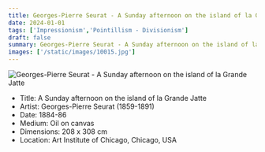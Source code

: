 ```yaml
---
title: Georges-Pierre Seurat - A Sunday afternoon on the island of la Grande Jatte
date: 2024-01-01
tags: ['Impressionism','Pointillism - Divisionism']
draft: false
summary: Georges-Pierre Seurat - A Sunday afternoon on the island of la Grande Jatte
images: ['/static/images/10015.jpg']
---
```


![Georges-Pierre Seurat - A Sunday afternoon on the island of la Grande Jatte](/static/images/10015.jpg)

* Title: A Sunday afternoon on the island of la Grande Jatte
* Artist: Georges-Pierre Seurat (1859-1891)
* Date: 1884-86
* Medium: Oil on canvas
* Dimensions: 208 x 308 cm
* Location: Art Institute of Chicago, Chicago, USA


